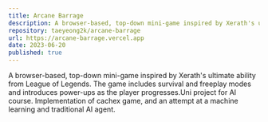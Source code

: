 ```yaml
---
title: Arcane Barrage
description: A browser-based, top-down mini-game inspired by Xerath's ultimate ability from League of Legends.
repository: taeyeong2k/arcane-barrage
url: https://arcane-barrage.vercel.app
date: 2023-06-20
published: true
---
```


A browser-based, top-down mini-game inspired by Xerath's ultimate ability from League of Legends. The game includes survival and freeplay modes and introduces power-ups as the player progresses.Uni project for AI course. Implementation of cachex game, and 
an attempt at a machine learning and traditional AI agent.